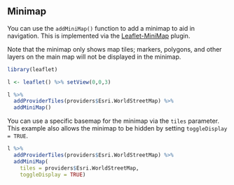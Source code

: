 ## Minimap

You can use the `addMiniMap()` function to add a minimap to aid in navigation. This is implemented via the [Leaflet-MiniMap](https://github.com/Norkart/Leaflet-MiniMap) plugin.

Note that the minimap only shows map tiles; markers, polygons, and other layers on the main map will not be displayed in the minimap.

```r
library(leaflet)

l <- leaflet() %>% setView(0,0,3)

l %>%
  addProviderTiles(providers$Esri.WorldStreetMap) %>%
  addMiniMap()
```

You can use a specific basemap for the minimap via the `tiles` parameter. This example also allows the minimap to be hidden by setting `toggleDisplay = TRUE`.

```r
l %>%
  addProviderTiles(providers$Esri.WorldStreetMap) %>%
  addMiniMap(
    tiles = providers$Esri.WorldStreetMap,
    toggleDisplay = TRUE)
```
